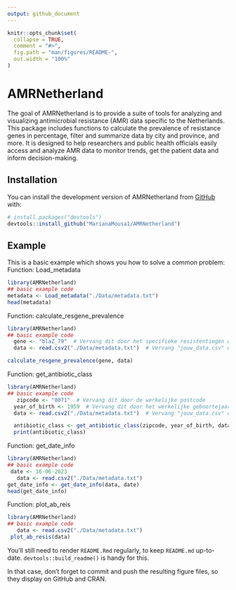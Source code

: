 ```yaml
---
output: github_document
---
```


<!-- README.md is generated from README.Rmd. Please edit that file -->

```r
knitr::opts_chunk$set(
  collapse = TRUE,
  comment = "#>",
  fig.path = "man/figures/README-",
  out.width = "100%"
)
```

# AMRNetherland

<!-- badges: start -->
<!-- badges: end -->

The goal of AMRNetherland is to provide a suite of tools for analyzing and visualizing antimicrobial resistance (AMR) data specific to the Netherlands. 
This package includes functions to calculate the prevalence of resistance genes in percentage, filter and summarize data by city and province, and more. 
It is designed to help researchers and public health officials easily access and analyze AMR data to monitor trends, get the patient data and inform decision-making. 

## Installation

You can install the development version of AMRNetherland from [GitHub](https://github.com/) with:

``` r
# install.packages("devtools")
devtools::install_github("MarianaMousa1/AMRNetherland")
```

## Example

This is a basic example which shows you how to solve a common problem:
Function: Load_metadata
```r
library(AMRNetherland)
## basic example code
metadata <- Load_metadata("./Data/metadata.txt")
head(metadata)

```
Function: calculate_resgene_prevalence
```r
library(AMRNetherland)
## basic example code
  gene <- "blaZ_79"  # Vervang dit door het specifieke resistentiegen waarvan je de prevalentie wilt berekenen
  data <- read.csv2("./Data/metadata.txt")  # Vervang "jouw_data.csv" door de naam van je dataset

calculate_resgene_prevalence(gene, data)

```
Function: get_antibiotic_class
```r
library(AMRNetherland)
## basic example code
   zipcode <- "8071"  # Vervang dit door de werkelijke postcode
  year_of_birth <- 1959  # Vervang dit door het werkelijke geboortejaar
  data <- read.csv2("./Data/metadata.txt")  # Vervang "jouw_data.csv" door de naam van je dataset

  antibiotic_class <- get_antibiotic_class(zipcode, year_of_birth, data)
  print(antibiotic_class)

```

Function: get_date_info
```r
library(AMRNetherland)
## basic example code
 date <- 16-06-2023
   data <- read.csv2("./Data/metadata.txt")
get_date_info <- get_date_info(data, date)
head(get_date_info)

```
Function: plot_ab_reis
```r
library(AMRNetherland)
## basic example code
   data <- read.csv2("./Data/metadata.txt")
 plot_ab_resis(data)
```


You'll still need to render `README.Rmd` regularly, to keep `README.md` up-to-date. `devtools::build_readme()` is handy for this.


In that case, don't forget to commit and push the resulting figure files, so they display on GitHub and CRAN.
